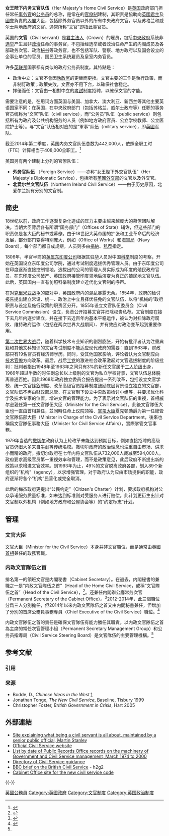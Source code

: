 {{noteTA
|G1= PoliticiansUK
|G2= UK_Places
|G3=地名
|G4=UK Government
}}
{{PoliticsUK}}
'''女王陛下内务文官队伍'''（Her Majesty's Home Civil Service）是[[英国|英国]]政府部门担任常任[[事务官|事务官]]的[[公务员|公务员]]的总称，是常在的[[官僚制|官僚制]]建制，其职责是協助向[[英國君主|英國君主]]及[[英國國會|國會]]負責的[[內閣|內閣]]大臣，包括除外务官员以外的所有中央政府文官，以及苏格兰和威尔士两地政府的文官。通常所称“文官”即指此类官员。

英国的'''文官'''（Civil servant）是[[官方_(法人)|君主法人]]（Crown）的雇员，包括[[中央政府|中央政府]]系统非[[选举|选举]]产生且非[[政治|政治]]任命的事务官，不包括经选举或者政治任命产生的内阁成员及各部政务次官、政治[[秘书|秘书]]等政务官，也不包括军队、警察、地方政府以及国会设立的企事业单位的官员、国民卫生系统雇员及皇室内务官员。

许多[[英联邦|英联邦]]国家都有类似的政府公务员制度。其特點是：
* 政治中立：文官不會因[[執政黨|執政黨]]的更替而更換。文官主要的工作是執行政策，而非制訂政策；政策失敗，文官亦不用下台，以確保社會穩定。
* 擇優而任：文官由一相對中立的[[公务员考试|考試]]制度招聘，以確保文官的才能。 

需要注意的是，在用词方面英国与美国、加拿大、澳大利亚、新西兰等其他主要英语国家不同：在英国，在中央政府部门（包括苏格兰、威尔士政府等）任职的事务官员统称为“文官”队伍（civil service），而“公务员”队伍（public service）则包括所有为政府及公共机构服务的人员（例如地方政府官员、公立学校教师、公立医院护士等）。与“文官”队伍相对应的是“軍事”队伍（military service），即[[英國军队|英國军队]]。

截至2014年第二季度，英国内务文官队伍总数为442,000人，依照全职工时（FTE）计算相当于408,000全职工。<ref name=Statistics>{{cite web|url=http://www.ons.gov.uk/ons/rel/pse/public-sector-employment/q4-2013/index.html|title=Public Sector Employment Statistics, Q4 2013 | publisher=UK Government}}</ref>

英国另有两个建制上分列的官僚队伍：
* '''外务官队伍''' （Foreign Service）——亦称“女王陛下外交官队伍”（Her Majesty's Diplomatic Service），包括所有[[英國外交部|英國外交部]]的文官以及外交官。
* '''北爱尔兰文官队伍'''（Northern Ireland Civil Service）——由于历史原因，北爱尔兰拥有分别的文官制。

==简史==
18世纪以前，政府工作逐渐复杂化造成的压力主要由越来越庞大的幕僚团队解决。当朝大臣背后各有所谓“国务部门”（Offices of State）辅佐，但这些部门的职责仅是各大臣的秘书或幕僚。由于18世纪大英帝国的扩张和工业革命后的经济发展，部分部门变得特别庞大，例如{{Link-en|英國工務局|Office of Works|工務局}}（Office of Works）和[[英國海軍局|海軍局]]（Navy Board），每个部门都自成规矩，人员则多由[[捐納|捐納]]、[[私荐|私荐]]指定。

1806年，半官半商的[[英属东印度公司|英属东印度公司]]根据其驻[[中国|华]]人员对中国[[科举|科举]]制度的考察，开始在英国设立东印度公司学院，通过考试制度选拔优秀管理人员。由于东印度公司在印度逐渐直接控制领地，选拔出的公司的管理人员实际成为印度的殖民政府官员，在东印度公司破产、英国政府接管印度领地后演变为真正的殖民地文官队伍。此后，英国国内一直有仿照科举制度建立近代化文官制的呼声。

在对[[克里米亚战争|克里米亚战争]]的应对中，英国政府内的混乱暴露无余。1854年，政府的检讨报告提出建立常设、统一、政治上中立且择优任免的文官队伍，以将“机械的”政府职责与设定及施行政策的职责区分开。1855年设立文官队伍委员会（Civil Service Commission）设立，负责公开招募文官并扫除权贵私荐。文官制度在接下去几年内逐步建立，并在接下去近百年内基本平稳运作，被认为对扫除政府腐败、维持政府运作（包括在两次世界大战期间）、并有效应对政治变革起到重要作用。

[[第二次世界大战|第二次世界大战]]后，随着科学技术专业知识的剧烈膨胀，开始有批评者认为注重典籍和其他文科知识的文官考试制度不能适应现代政府的需要：直到1963年，财政部只有19名官员有经济师学历。同时，受其他国家影响，评论者认为文官制应向[[技术官僚|技术官僚]]方向改革。最后，战后[[英国工党|工党]]的激进社会改革激起对文官选拔制度的阶级批判：批判者指出1948年至1963年之间只有3%的新任文官属于[[工人阶级|工人阶级]]出身，1966年超过半数的时任副总长以上级别的文官为私立学校背景，文官队伍总体脱离普通百姓。因此1968年政府独立委员会报告提出一系列改革，包括设立文官学校、统一文官[[铨叙|铨叙]]制度、改革高级官员招募制度鼓励底层背景设立独立的文官部，文官队伍不再由财政部总管、在文官制下设立中央政策检讨小组等，并要求优化科学及技术专家的位置，增进文官的管理能力。为了表示对文官队伍的重视，首相威尔逊親任第一任文官隊伍大臣（Minister for the Civil Service），此後文官隊伍大臣也一直由首相兼任，並同時任命上议院领袖、[[掌玺大臣|掌玺大臣]]夏克顿勋爵为第一任總管文官隊伍部大臣（Minister in Charge of the Civil Service Department，後來也稱爲文官隊伍事務大臣（Minister for Civil Service Affairs），實際掌管文官事務。

1979年当选的[[撒切尔|撒切尔]]政府认为上轮改革未能达到预期目标，例如直接招聘的高级官员仍旧大多来自[[牛剑|牛剑]]等传统名校。撒切尔政府的政治理念也注重自由市场、讲求小而精的政府。撒切尔政府在七年内将文官队伍从732,000人裁减至594,000人。政府要求高级官员第一重视效率和管理，而不是政策意见，此后政府不断提出新的政策以求增进文官效率。到1993年为止，49%的文官脱离政府各部，划入89个新组织的“机构”（agency），以求增强管理，对于政府认为应由市场提供的职能，政府逐渐将各个“机构”民营化或完全取消。

此后的梅杰政府更提出“公民约定”（Citizen's Charter）计划，要求政府机构对公众承诺服务质量标准，如未达到标准则对受服务人进行赔偿。此计划更衍生出针对文官制以外机构（例如地方政府和公屋协会等）的“约定标志”计划。

==管理==
===文官大臣===
文官大臣（Minister for the Civil Service）本身并非文官職位，而是通常由[[英國首相|英國首相]]兼任的政務官職。

===内政文官隊伍之首===
排名第一的領班文官是内閣秘書（Cabinet Secretary）。在過去，内閣秘書的兼職之一是“内政文官隊伍之首”（Head of the Home Civil Service，或稱“文官隊伍之首”（Head of the Civil Service），<ref>{{Cite web|url=https://civilservice.blog.gov.uk/author/sir-jeremy-heywood/|title=Sir Jeremy Heywood, Cabinet Secretary and Head of the Civil Service|date=|website=gov.uk|publisher=UK Government|access-date=6 December 2016}}</ref>。还兼任内閣辦公廳常务次官（Permanent Secretary of the Cabinet Office）。<ref name=HoCS>{{cite web|url=http://www.civilservice.gov.uk/about/leads/Gus/index.aspx |title=Sir Gus O'Donnell, Cabinet Secretary and Head of the Home Civil Service | publisher=UK Government |date=29 January 2009|archiveurl=http://webarchive.nationalarchives.gov.uk/20110620155535/www.civilservice.gov.uk/about/leads/Gus/index.aspx |archivedate=20 June 2011 |accessdate=6 December 2016}}</ref>2012-2014年，此三個職位分爲三人分別擔任，但2014年以來内政文官隊伍之首又由内閣秘書兼任，但增加了分別的首席公務員事務專員（Chief Executive of the Civil Service）職位。<ref>{{Cite web|url=https://www.gov.uk/government/people/jeremy-heywood|title=Sir Jeremy Heywood|last=|first=|date=|website=www.gov.uk|publisher=|access-date=12 September 2016}}</ref>

内政文官隊伍之首的責任是確保文官隊伍有能力勝任其職責。以内政文官隊伍之首為主席的常任次官管理小組（Permanent Secretary Management Group）和公务员指導局（Civil Service Steering Board）是文官隊伍的主要管理機構。<ref name=HoCS/>

== 参考文献 ==
=== 引用 ===
{{Reflist}}

=== 来源 ===
{{refbegin}}
* Bodde, D., ''Chinese Ideas in the West'' [http://afe.easia.columbia.edu/chinawh/web/s10/ideas.pdf] {{Wayback|url=http://afe.easia.columbia.edu/chinawh/web/s10/ideas.pdf |date=20110517120458 }}
* Jonathan Tonge, ''The New Civil Service'', Baseline, Tisbury 1999
* Christopher Foster, ''British Government in Crisis'', Hart 2005
{{refend}}

== 外部連結 ==
* [http://www.civilservant.org.uk/index.html Site explaining what being a civil servant is all about, maintained by a senior public official, Martin Stanley] {{Wayback|url=http://www.civilservant.org.uk/index.html |date=20051201013457 }}
* [http://www.civilservice.gov.uk Official Civil Service website] {{Wayback|url=http://www.civilservice.gov.uk/ |date=20140207234450 }}
* [http://www.google.co.uk/url?sa=t&ct=res&cd=48&url=http%3A//www.nationalarchives.gov.uk/recordsmanagement/selection/pdf/osp24.pdf&ei=mwcXQ7TqA7_0wQGfq72qCw List by date of Public Records Office records on the machinery of Government and Civil Service management, March 1974 to 2000]
* [https://web.archive.org/web/20070101092256/http://www.cabinetoffice.gov.uk/propriety_and_ethics/civil_service/civil_service_guidance.asp Directory of Civil Service guidance]
* [http://www.bbc.co.uk/dna/getwriting/A907689 BBC brief on the British Civil Service] - h2g2
*[https://web.archive.org/web/20061214105522/http://civilservice.gov.uk/civilservicecode/ Cabinet Office site for the new civil service code]

{{-}}
{{唐宁街}}

[[Category:英國公務員|]]
[[Category:英國政府|Category:英國政府]]
[[Category:文官制度|Category:文官制度]]
[[Category:英国政治制度|Category:英国政治制度]]